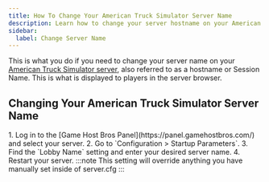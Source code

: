 ```yaml
---
title: How To Change Your American Truck Simulator Server Name
description: Learn how to change your server hostname on your American Truck Simulator dedicated server.
sidebar:
  label: Change Server Name
---
```


This is what you do if you need to change your server name on your [American Truck Simulator server](https://www.gamehostbros.com/american-truck-simulator-server-hosting/), also referred to as a hostname or Session Name. This is what is displayed to players in the server browser.

## Changing Your American Truck Simulator Server Name

<Steps>
1. Log in to the [Game Host Bros Panel](https://panel.gamehostbros.com/) and select your server.
2. Go to `Configuration > Startup Parameters`.
3. Find the `Lobby Name` setting and enter your desired server name.
4. Restart your server.
</Steps>
:::note
This setting will override anything you have manually set inside of server.cfg
:::